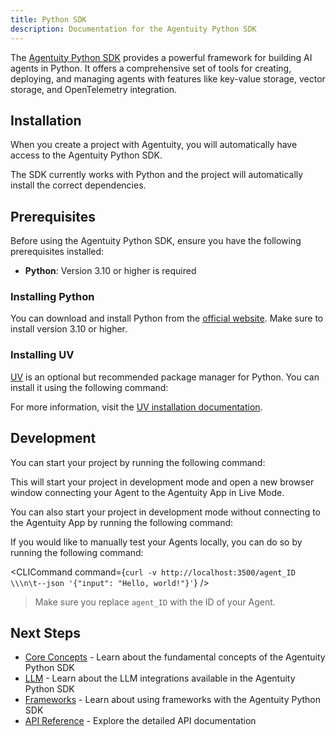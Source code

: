 ```yaml
---
title: Python SDK
description: Documentation for the Agentuity Python SDK
---
```


The [Agentuity Python SDK](https://github.com/agentuity/sdk-py) provides a powerful framework for building AI agents in Python. It offers a comprehensive set of tools for creating, deploying, and managing agents with features like key-value storage, vector storage, and OpenTelemetry integration.

## Installation

When you create a project with Agentuity, you will automatically have access to the Agentuity Python SDK.

<CLICommand command="agentuity create" />

The SDK currently works with Python and the project will automatically install the correct dependencies.

## Prerequisites

Before using the Agentuity Python SDK, ensure you have the following prerequisites installed:

- **Python**: Version 3.10 or higher is required

### Installing Python

You can download and install Python from the [official website](https://www.python.org/). Make sure to install version 3.10 or higher.

### Installing UV

[UV](https://docs.astral.sh/uv/) is an optional but recommended package manager for Python. You can install it using the following command:

<CLICommand command="curl -LsSf https://astral.sh/uv/install.sh | sh" />

For more information, visit the [UV installation documentation](https://docs.astral.sh/uv/getting-started/installation/).

## Development

You can start your project by running the following command:

<CLICommand command="agentuity dev" />

This will start your project in development mode and open a new browser window connecting your Agent to the Agentuity App in Live Mode.

You can also start your project in development mode without connecting to the Agentuity App by running the following command:

<CLICommand command="uv run server.py" />

If you would like to manually test your Agents locally, you can do so by running the following command:

<CLICommand command={`curl -v http://localhost:3500/agent_ID \\\n\t--json '{"input": "Hello, world!"}'`} />

> Make sure you replace `agent_ID` with the ID of your Agent.

## Next Steps

- [Core Concepts](/SDKs/python/core-concepts) - Learn about the fundamental concepts of the Agentuity Python SDK
- [LLM](/SDKs/python/llm) - Learn about the LLM integrations available in the Agentuity Python SDK
- [Frameworks](/SDKs/python/frameworks) - Learn about using frameworks with the Agentuity Python SDK
- [API Reference](/SDKs/python/api-reference) - Explore the detailed API documentation
